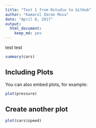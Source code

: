 ```yaml
---
title: "Test 1 from Rstudio to GitHub"
author: "Kamarul Imran Musa"
date: "April 8, 2017"
output: 
  html_document: 
    keep_md: yes
---
```


test test

```r
summary(cars)
```

## Including Plots

You can also embed plots, for example:

```r
plot(pressure)
```

## Create another plot

```r
plot(cars$speed)
```

